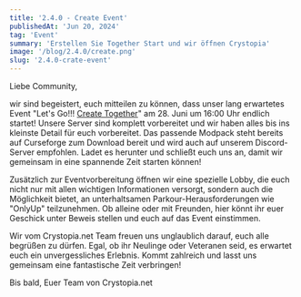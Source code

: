 ```yaml
---
title: '2.4.0 - Create Event'
publishedAt: 'Jun 20, 2024'
tag: 'Event'
summary: 'Erstellen Sie Together Start und wir öffnen Crystopia'
image: '/blog/2.4.0/create.png'
slug: '2.4.0-crate-event'
---
```


Liebe Community,

wir sind begeistert, euch mitteilen zu können, dass unser lang erwartetes Event "Let's Go!!! [Create Together](https://www.crystopia.net/guides/de/event-create)" am 28. Juni um 16:00 Uhr endlich startet! Unsere Server sind komplett vorbereitet und wir haben alles bis ins kleinste Detail für euch vorbereitet. Das passende Modpack steht bereits auf Curseforge zum Download bereit und wird auch auf unserem Discord-Server empfohlen. Ladet es herunter und schließt euch uns an, damit wir gemeinsam in eine spannende Zeit starten können!

Zusätzlich zur Eventvorbereitung öffnen wir eine spezielle Lobby, die euch nicht nur mit allen wichtigen Informationen versorgt, sondern auch die Möglichkeit bietet, an unterhaltsamen Parkour-Herausforderungen wie "OnlyUp" teilzunehmen. Ob alleine oder mit Freunden, hier könnt ihr euer Geschick unter Beweis stellen und euch auf das Event einstimmen.

Wir vom Crystopia.net Team freuen uns unglaublich darauf, euch alle begrüßen zu dürfen. Egal, ob ihr Neulinge oder Veteranen seid, es erwartet euch ein unvergessliches Erlebnis. Kommt zahlreich und lasst uns gemeinsam eine fantastische Zeit verbringen!

Bis bald,
Euer Team von Crystopia.net

